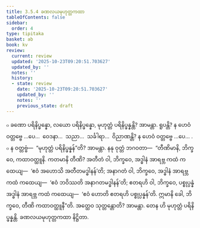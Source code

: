 ```yaml
---
title: 3.5.4 ခဏလယမုဟုတ္တကထာ
tableOfContents: false
sidebar:
  order: 4
type: tipitaka
basket: ab
book: kv
review:
  current: review
  updated: '2025-10-23T09:20:51.703627'
  updated_by: ''
  notes: ''
  history:
  - state: review
    date: '2025-10-23T09:20:51.703627'
    updated_by: ''
    notes: ''
    previous_state: draft
---
```



<ReviewStatus review={frontmatter.review} showDetails={true} />

<HypothesisAnnotation frontmatter={frontmatter} />

<DynamicBreadcrumb />

<Division number="722" book="kv" e="ch" v="32" p="372">

<Paragraph number="2305" book="kv">
๐ ခဏော ပရိနိပ္ဖန္နော, လယော ပရိနိပ္ဖန္နော, မုဟုတ္တံ ပရိနိပ္ဖန္နန္တိ? အာမန္တာ. ရူပန္တိ? န ဟေဝံ ဝတ္တဗ္ဗေ …ပေ…  ဝေဒနာ…  သညာ…  သင်္ခါရာ…  ဝိညာဏန္တိ? န ဟေဝံ ဝတ္တဗ္ဗေ …ပေ… .
</Paragraph>

</Division>
<Division number="723" book="kv" e="ch" v="32" p="373">

<Paragraph number="2306" book="kv">
๐ န ဝတ္တဗ္ဗံ—  “မုဟုတ္တံ ပရိနိပ္ဖန္နန်”တိ? အာမန္တာ. နနု ဝုတ္တံ ဘဂဝတာ—  “တီဏိမာနိ, ဘိက္ခဝေ, ကထာဝတ္ထူနိ. ကတမာနိ တီဏိ? အတီတံ ဝါ, ဘိက္ခဝေ, အဒ္ဓါနံ အာရဗ္ဘ ကထံ ကထေယျ—  ‘ဧဝံ အဟောသိ အတီတမဒ္ဓါနန်’တိ; အနာဂတံ ဝါ, ဘိက္ခဝေ, အဒ္ဓါနံ အာရဗ္ဘ ကထံ ကထေယျ—  ‘ဧဝံ ဘဝိဿတိ အနာဂတမဒ္ဓါနန်’တိ; ဧတရဟိ ဝါ, ဘိက္ခဝေ, ပစ္စုပ္ပန္နံ အဒ္ဓါနံ အာရဗ္ဘ ကထံ ကထေယျ—  ‘ဧဝံ ဟောတိ ဧတရဟိ ပစ္စုပ္ပန္နန်’တိ. ဣမာနိ ခေါ, ဘိက္ခဝေ, တီဏိ ကထာဝတ္ထူနီ”တိ. အတ္ထေဝ သုတ္တန္တောတိ? အာမန္တာ. တေန ဟိ မုဟုတ္တံ ပရိနိပ္ဖန္နန္တိ.

</Paragraph>
</Division>

<Paragraph number="2307" type="center" book="kv">
ခဏလယမုဟုတ္တကထာ နိဋ္ဌိတာ.
</Paragraph>